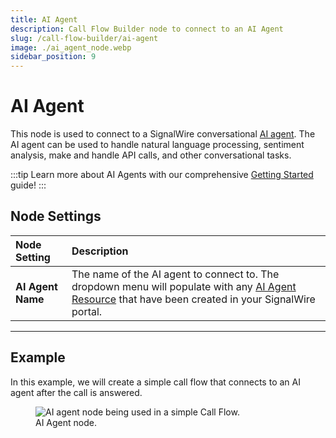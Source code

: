 ---
title: AI Agent
description: Call Flow Builder node to connect to an AI Agent
slug: /call-flow-builder/ai-agent
image: ./ai_agent_node.webp
sidebar_position: 9
---

# AI Agent

This node is used to connect to a SignalWire conversational [AI agent](/ai/get-started/dashboard-ai-agents).
The AI agent can be used to handle natural language processing, sentiment analysis, make and handle API calls, and other conversational tasks.

:::tip
Learn more about AI Agents with our comprehensive [Getting Started](/ai/get-started/dashboard-ai-agents/) guide!
:::

## **Node Settings**

| Node Setting      | Description                                                                                                                                                                                    |
|:------------------|:-----------------------------------------------------------------------------------------------------------------------------------------------------------------------------------------------|
| **AI Agent Name** | The name of the AI agent to connect to. The dropdown menu will populate with any [AI Agent Resource](/platform/call-fabric/managing-your-signalwire-resources#ai-agents) that have been created in your SignalWire portal. |

---

## **Example**

In this example, we will create a simple call flow that connects to an AI agent after the call is answered.

<figure>
  <img className="img-600" src={require("./ai_agent_node.webp").default} alt="AI agent node being used in a simple Call Flow." />
  <figcaption>AI Agent node.</figcaption>
</figure>